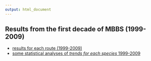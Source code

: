 ```yaml
---
output: html_document
---
```



## Results from the first decade of MBBS (1999-2009)

* [results for each route (1999-2009)](old-mbbs/firstdecade.html)
* [some statistical analyses of *trends for each species* 1999-2009](old-mbbs/trends/index.html)



